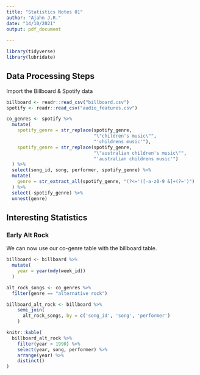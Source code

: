 ```yaml
---
title: "Statistics Notes 01"
author: "Ajahn J.R."
date: "14/10/2021"
output: pdf_document
  
---
```

\large

```r
library(tidyverse)
library(lubridate)
```

## Data Processing Steps

Import the Billboard & Spotify data
```r
billboard <- readr::read_csv("billboard.csv")
spotify <- readr::read_csv("audio_features.csv")
```

```r
co_genres <- spotify %>%
  mutate(
    spotify_genre = str_replace(spotify_genre, 
                                "\"children's music\"",
                                "'childrens music'"),
    spotify_genre = str_replace(spotify_genre, 
                                "\"australian children's music\"",
                                "'australian childrens music'")
  ) %>%
  select(song_id, song, performer, spotify_genre) %>%
  mutate(
    genre = str_extract_all(spotify_genre, "(?<=')[-a-z0-9 &]+(?=')")
  ) %>%
  select(-spotify_genre) %>%
  unnest(genre)
```

## Interesting Statistics

### Early Alt Rock

We can now use our co-genre table with the billboard table.
```r
billboard <- billboard %>%
  mutate(
    year = year(mdy(week_id))
  )

alt_rock_songs <- co_genres %>%
  filter(genre == "alternative rock")

billboard_alt_rock <- billboard %>% 
    semi_join(
      alt_rock_songs, by = c('song_id', 'song', 'performer')
    )
```

```r
knitr::kable(
  billboard_alt_rock %>% 
    filter(year < 1990) %>%
    select(year, song, performer) %>%
    arrange(year) %>%
    distinct()
)
```

